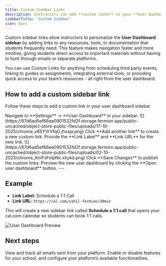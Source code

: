 ```yaml
---
title: Custom Sidebar Links
description: Instructors can add **custom links** to your **User Dashboard sidebar**.
sidebarTitle: 'Custom Sidebar'
icon: bars
---
```


Custom sidebar links allow instructors to personalize the **User Dashboard sidebar** by adding links to any resources, tools, 
or documentation that students frequently need. This feature makes navigation faster and more intuitive, 
giving students direct access to important materials without having to hunt through emails or separate platforms. 


You can use Custom Links for anything from scheduling third party events, linking to guides or assignments, integrating external tools, or providing quick access to your team’s resources - all right from the user dashboard.

## How to add a custom sidebar link

Follow these steps to add a custom link in your user dashboard sidebar

<Steps>
  <Step title="Go to user dashboard settings">
    Navigate to **Settings** → **User Dashboard** in your sidebar.
    ![](https://67d6ad5ef66ee0901532fd2f.storage.fermion.app/public-uncached/object-store-public-files/uploads/17-10-2025/chrome_v8SYVrVfqG.jhxsja.png)
  </Step>

  <Step title="Add a new link">
    Click **Add another link** to create a new custom link.
  </Step>

  <Step title="Enter link details">
    Provide the **Link Label** and **Link URL** for the new link.
    ![](https://67d6ad5ef66ee0901532fd2f.storage.fermion.app/public-uncached/object-store-public-files/uploads/02-10-2025/chrome_KmFsFoIpNx.xitykd.png)
  </Step>

  <Step title="Save changes">
    Click **Save Changes** to publish the custom links.
  </Step>

  <Step title="Preview the dashboard">
    Preview the new user dashboard by clicking the **Open user dashboard** button.  
  </Step>
</Steps>
---

## Example

- **Link Label:** Schedule a 1:1 Call  
- **Link URL:** `https://cal.com/sahil-fermion/30min`  

This will create a new sidebar link called **Schedule a 1:1 call** that opens your cal.com calendar so students can book 1:1 calls. 

![User Dashboard Preview](https://67d6ad5ef66ee0901532fd2f.storage.fermion.app/public-uncached/object-store-public-files/uploads/03-10-2025/chrome_XKWFcxGGgO.qqfqsl.png)

## Next steps

<Columns columns={2}>
  <Card title="Email Log" href="/manage-settings/email-log">
    View and track all emails sent from your platform. 
  </Card>

  <Card title="Manage Features" href="/manage-settings/manage-features">
    Enable or disable features for your school, and configure your platform’s available functionalities.
  </Card>
</Columns>


